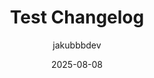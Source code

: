 ---
title: "Test Changelog"
description: "This is a test changelog"
date: "2025-08-08"
version: "0.0.1"
type: "major"
author: "jakubbbdev"
tags: ["Test Changelog"]
---